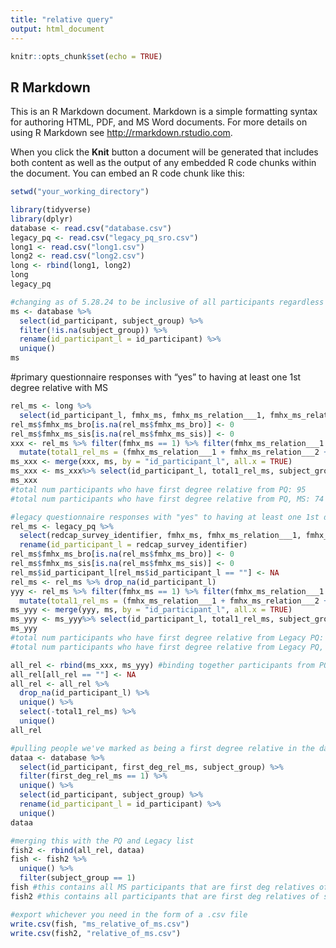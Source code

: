 ```yaml
---
title: "relative query"
output: html_document
---
```


```r
knitr::opts_chunk$set(echo = TRUE)
```

## R Markdown

This is an R Markdown document. Markdown is a simple formatting syntax for authoring HTML, PDF, and MS Word documents. For more details on using R Markdown see <http://rmarkdown.rstudio.com>.

When you click the **Knit** button a document will be generated that includes both content as well as the output of any embedded R code chunks within the document. You can embed an R code chunk like this:


```r
setwd("your_working_directory")

library(tidyverse)
library(dplyr)
database <- read.csv("database.csv")
legacy_pq <- read.csv("legacy_pq_sro.csv")
long1 <- read.csv("long1.csv")
long2 <- read.csv("long2.csv")
long <- rbind(long1, long2)
long
legacy_pq
```
```r
#changing as of 5.28.24 to be inclusive of all participants regardless of their subject group, at the end of the query will filter down to just MS participants as well (but leaving this named ms, don't be misled)
ms <- database %>% 
  select(id_participant, subject_group) %>% 
  filter(!is.na(subject_group)) %>% 
  rename(id_participant_l = id_participant) %>% 
  unique()
ms
```
#primary questionnaire responses with "yes" to having at least one 1st degree relative with MS
```r
rel_ms <- long %>% 
  select(id_participant_l, fmhx_ms, fmhx_ms_relation___1, fmhx_ms_relation___2, fmhx_ms_relation___5, fmhx_ms_relation___6, fmhx_ms_bro, fmhx_ms_sis)
rel_ms$fmhx_ms_bro[is.na(rel_ms$fmhx_ms_bro)] <- 0
rel_ms$fmhx_ms_sis[is.na(rel_ms$fmhx_ms_sis)] <- 0
xxx <- rel_ms %>% filter(fmhx_ms == 1) %>% filter(fmhx_ms_relation___1 == 1 | fmhx_ms_relation___2 == 1 | fmhx_ms_relation___5 == 1 | fmhx_ms_relation___6 == 1) %>% 
  mutate(total1_rel_ms = (fmhx_ms_relation___1 + fmhx_ms_relation___2 + fmhx_ms_bro + fmhx_ms_sis))
ms_xxx <- merge(xxx, ms, by = "id_participant_l", all.x = TRUE)
ms_xxx <- ms_xxx%>% select(id_participant_l, total1_rel_ms, subject_group)
ms_xxx
#total num participants who have first degree relative from PQ: 95
#total num participants who have first degree relative from PQ, MS: 74
```

```r
#legacy questionnaire responses with "yes" to having at least one 1st degree relative with MS
rel_ms <- legacy_pq %>% 
  select(redcap_survey_identifier, fmhx_ms, fmhx_ms_relation___1, fmhx_ms_relation___2, fmhx_ms_relation___5, fmhx_ms_relation___6, fmhx_ms_bro, fmhx_ms_sis) %>% 
  rename(id_participant_l = redcap_survey_identifier)
rel_ms$fmhx_ms_bro[is.na(rel_ms$fmhx_ms_bro)] <- 0
rel_ms$fmhx_ms_sis[is.na(rel_ms$fmhx_ms_sis)] <- 0
rel_ms$id_participant_l[rel_ms$id_participant_l == ""] <- NA
rel_ms <- rel_ms %>% drop_na(id_participant_l)
yyy <- rel_ms %>% filter(fmhx_ms == 1) %>% filter(fmhx_ms_relation___1 == 1 | fmhx_ms_relation___2 == 1 | fmhx_ms_relation___5 == 1 | fmhx_ms_relation___6 == 1) %>% 
  mutate(total1_rel_ms = (fmhx_ms_relation___1 + fmhx_ms_relation___2 + fmhx_ms_bro + fmhx_ms_sis)) %>% select(id_participant_l, total1_rel_ms)
ms_yyy <- merge(yyy, ms, by = "id_participant_l", all.x = TRUE)
ms_yyy <- ms_yyy%>% select(id_participant_l, total1_rel_ms, subject_group)
ms_yyy
#total num participants who have first degree relative from Legacy PQ: 59
#total num participants who have first degree relative from Legacy PQ, MS: 58
```
```r
all_rel <- rbind(ms_xxx, ms_yyy) #binding together participants from PQ and Legacy
all_rel[all_rel == ""] <- NA
all_rel <- all_rel %>% 
  drop_na(id_participant_l) %>% 
  unique() %>% 
  select(-total1_rel_ms) %>% 
  unique()
all_rel
```

```r
#pulling people we've marked as being a first degree relative in the database
dataa <- database %>% 
  select(id_participant, first_deg_rel_ms, subject_group) %>% 
  filter(first_deg_rel_ms == 1) %>% 
  unique() %>% 
  select(id_participant, subject_group) %>% 
  rename(id_participant_l = id_participant) %>% 
  unique()
dataa
```

```r
#merging this with the PQ and Legacy list
fish2 <- rbind(all_rel, dataa)
fish <- fish2 %>% 
  unique() %>% 
  filter(subject_group == 1)
fish #this contains all MS participants that are first deg relatives of someone with MS
fish2 #this contains all participants that are first deg relatives of someone with MS

#export whichever you need in the form of a .csv file
write.csv(fish, "ms_relative_of_ms.csv")
write.csv(fish2, "relative_of_ms.csv")
```




















